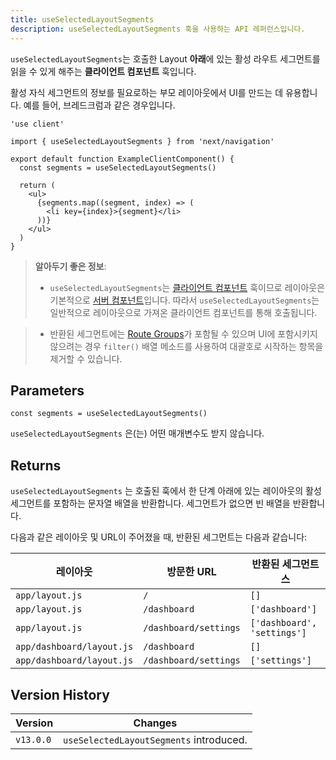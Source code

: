 ```yaml
---
title: useSelectedLayoutSegments
description: useSelectedLayoutSegments 훅을 사용하는 API 레퍼런스입니다.
---
```


`useSelectedLayoutSegments`는 호출한 Layout **아래**에 있는 활성 라우트 세그먼트를 읽을 수 있게 해주는 **클라이언트 컴포넌트** 훅입니다.

활성 자식 세그먼트의 정보를 필요로하는 부모 레이아웃에서 UI를 만드는 데 유용합니다. 예를 들어, 브레드크럼과 같은 경우입니다.

```tsx filename="app/example-client-component.tsx" switcher
'use client'

import { useSelectedLayoutSegments } from 'next/navigation'

export default function ExampleClientComponent() {
  const segments = useSelectedLayoutSegments()

  return (
    <ul>
      {segments.map((segment, index) => (
        <li key={index}>{segment}</li>
      ))}
    </ul>
  )
}
```

> **알아두기 좋은 정보**:
>
> - `useSelectedLayoutSegments`는 [클라이언트 컴포넌트](/docs/getting-started/react-essentials#client-components) 훅이므로 레이아웃은 기본적으로 [서버 컴포넌트](/docs/getting-started/react-essentials#server-components)입니다. 따라서 `useSelectedLayoutSegments`는 일반적으로 레이아웃으로 가져온 클라이언트 컴포넌트를 통해 호출됩니다.

> - 반환된 세그먼트에는 [Route Groups](/docs/app/building-your-application/routing/route-groups)가 포함될 수 있으며 UI에 포함시키지 않으려는 경우 `filter()` 배열 메소드를 사용하여 대괄호로 시작하는 항목을 제거할 수 있습니다.

## Parameters

```tsx
const segments = useSelectedLayoutSegments()
```

`useSelectedLayoutSegments` 은(는) 어떤 매개변수도 받지 않습니다.

## Returns

`useSelectedLayoutSegments` 는 호출된 훅에서 한 단계 아래에 있는 레이아웃의 활성 세그먼트를 포함하는 문자열 배열을 반환합니다. 세그먼트가 없으면 빈 배열을 반환합니다.

다음과 같은 레이아웃 및 URL이 주어졌을 때, 반환된 세그먼트는 다음과 같습니다:

| 레이아웃                  | 방문한 URL            | 반환된 세그먼트스           |
| ------------------------- | --------------------- | --------------------------- |
| `app/layout.js`           | `/`                   | `[]`                        |
| `app/layout.js`           | `/dashboard`          | `['dashboard']`             |
| `app/layout.js`           | `/dashboard/settings` | `['dashboard', 'settings']` |
| `app/dashboard/layout.js` | `/dashboard`          | `[]`                        |
| `app/dashboard/layout.js` | `/dashboard/settings` | `['settings']`              |

## Version History

| Version   | Changes                                 |
| --------- | --------------------------------------- |
| `v13.0.0` | `useSelectedLayoutSegments` introduced. |
